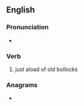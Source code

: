 ==English==

===Pronunciation===
* {{IPA|/ˈiːzɪz/|lang=en}}

===Verb===
{{head|en|verb form}}

# {{en-third-person singular of|ease}} just aload of old bollocks

===Anagrams===
* {{anagrams|en|Sease}}